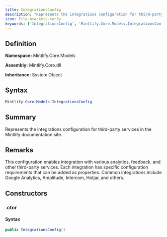 ```yaml
---
title: IntegrationsConfig
description: "Represents the integrations configuration for third-party services in the Mintlify documentation site."
icon: file-brackets-curly
keywords: ['IntegrationsConfig', 'Mintlify.Core.Models.IntegrationsConfig', 'Mintlify.Core.Models', 'class', 'System.Object']
---
```


## Definition

**Namespace:** Mintlify.Core.Models

**Assembly:** Mintlify.Core.dll

**Inheritance:** System.Object

## Syntax

```csharp
Mintlify.Core.Models.IntegrationsConfig
```

## Summary

Represents the integrations configuration for third-party services in the Mintlify documentation site.

## Remarks

This configuration enables integration with various analytics, feedback, and other third-party
            services. Each integration has specific configuration requirements that can be added as properties.
            Common integrations include Google Analytics, Amplitude, Intercom, Hotjar, and others.

## Constructors

### .ctor

#### Syntax

```csharp
public IntegrationsConfig()
```

